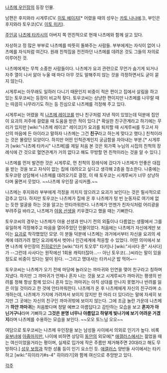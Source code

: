 [[나츠메 우인장]]의 등장 인물.

남편은 후지와라 시게루(CV. [[이토 에이지]][* 어렸을 때의 성우는 [[카토 나나에]].]), 부인은 후지와라 토우코(CV. [[이토 미키]]).

[[주인공]] [[나츠메 타카시]]의 아버지 쪽 먼친척으로 현재 나츠메와 함께 살고 있다.

자상하고 정 많은 부부로 나츠메를 따뜻히 돌봐주는 사람들. 부부에게는 자식이 없어 나츠메를 자식처럼 여긴다. 원래 친척집을 전전하던 나츠메를 데려온 것도 그들의 자의로 이루어진 것.

나츠메에게는 무척 소중한 사람들이다. 나츠메가 요괴 관련으로 무언가 숨기게 되거나 자주 열이 나서 앓아 누울 때 마다 아무 것도 말해주지 않는 것을 걱정하면서도 굳이 묻지 않는다.

시게루씨는 아무래도 일하러 다니기 때문인지 비중이 적은 편이고 집에서 살림을 하고 있는 토우코씨는 등장이 비교적 잦다. 토우코씨는 상냥한 편이지만 나츠메를 나무랄 때는 따끔히 나무라기도 하는 등 진심으로 나츠메를 걱정해 주고 있다.

시게루씨는 어렸을 적 [[나츠메 레이코]]를 만나 친구처럼 지낸 적이 있었는데 덕분에 집안이 요괴의 저주에 걸렸을 때 도움을 받은 적이 있다.[* 확실한 친구관계라고 하기에는 무리가 있지만 [wiki:"나츠메 레이코" 레이코]가 요괴를 퇴치할 때 시게루씨를 두고서 자신의 마음에 든 아이라고 말하자 나츠메는 그건 '''친구'''라고 하는게 맞다고 했다.] 친척이라는 것은 몰랐던 모양이다. 하지만 어떤 인척관계인지 궁금함을 자아내는 부분.[* 시게루가 [wiki:"나츠메 타카시" 나츠메]를 제일 처음 본 것은 외가쪽 누님의 시집의 친척의 장례식에 간 것으로 혈연관계가 거의 없다고 해도 무방할 먼 친척이라는 것을 알 수 있다.]

나츠메를 먼저 발견한 것은 시게루로, 먼 친척의 장례식에 갔다가 나츠메가 안좋은 대접을 받는 것을 보고 자식이 없는 집에 데려오고 싶다고 생각해 2층을 청소한다. 나중에는 토우코랑 상담해서 나츠메를 데려오기로 결정, 이 때 토우코는 시게루씨가 너무 상냥하다며 울면서 웃었다. ~~나츠메 우인장 공식커플.~~

나츠메는 후지와라 부부에게 걱정을 끼치지 않으려고 요괴가 보인다는 것은 필사적으로 감추고 있다. 하지만 토우코는 나츠메가 집에 온 후 나츠메가 텅 빈 눈동자로 여기에 없는 듯한 얼굴을 하는 것을 알고는 안타까워한다. 나츠메가 언젠가 친자식처럼 어리광을 부려주길 바라고, 나츠메가 [[야옹 선생]]을 키우겠다고 했을 때는 기뻐한다.

토우코씨의 경우는 나츠메가 야옹 선생과 만나기 전의 외톨이나 다름없는 생활에서 그를 유일하게 걱정해주고 마음을 열어주었던 인물이었다. 처음에는 나츠메가 자신에게만 보이는 [[요괴]]로 착각했었던 모양. 이 분들 덕분에 나츠메는 과거에서부터 자신을 요괴의 세계에 데려가려 했던 요괴에게서 벗어나 인간세계에 적응할 수 있었다. 어떤 의미에서 보면 나츠메 우인장의 [[진히로인]]은 [wiki:"타키 토오루" 타키]나 [wiki:"사사다 쥰" 사사다]가 --그런데 사사다는 원작에선 1회용 캐릭터잖아...-- 아닌 토우코(…)씨라는 말이 있을 정도로 비중이 있다는 말이 된다. --그리고 명대사는 타카시군 밥 먹어~--

토우코씨는 나츠메가 오기 전에 마당에 놀러오는 까마귀와 인연을 맺어 친구라고 칭하며 지냈다. 하지만 그 까마귀가 언제나 혼자 나는 것을 보고 시게루씨가 까마귀는 평생의 반려를 정해 항상 함께 있으니 혼자 있는 까마귀는 아직 상대를 만나지 못했거나 반려를 잃은 이일 것이라고 한 것에 안타까워한다. 나츠메가 온 후 나츠메에게 자신의 친구라며 소개하는데, 나츠메가 가지에 가려져서 보이지 않지만 한 마리 더 있다라는 말에 자세히 보지만 그 곳에는 자신의 친구인 까마귀밖에 보이지 않는다. 그에 조금 놀란 가운데 나츠메가 '''하얀 까마귀'''는 처음봤다며 정말 예쁘고 아름답다고 감탄하는 모습을 보고 '''혼자가 아닌거구나'''라며 기뻐하고 '''그것은 분명 너무나 아름답고 하얗게 빛나기에 보기 어려운 거겠지'''라며 나츠메를 수용하는 모습을 보인다. ~~오오 토느님 오오~~

여담으로 토우코씨는 나츠메 우인장을 보는 남성들 사이에서 의외로 인기가 높다. 비록 [[유부녀]]에 [[아줌마]]지만, 나이에 비하면 상당히 [[동안]]의 외모에[* [[애갤러스]]에서는 젊었을 때는 여신이었을거라는 평이며, 실제로 입가에 작은 주름만 제거해주면 20대라고 해도 무방하다.] [[성우 보정]]과 착한 성품 등이 인기 요소인 듯. [[애갤러스]] 양반들 사이에서는 타키하고 [wiki:"히이라기#s-4" 히이라기]와 함께 여신으로 추앙받고 있다.

[[각주]]
